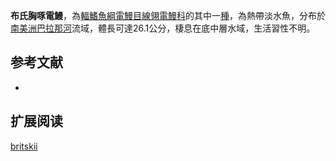 {{Speciesbox
| name = 布氏胸啄電鰻
| image = 
| image_caption = 
| image_width = 250px
| status = NE
| status_system = IUCN3.1
| genus = Sternarchorhynchus
| species = britskii
| authority = [[Campos-da-Paz|Campos-da-Paz]], 2000
| synonyms = 
}}
'''布氏胸啄電鰻'''，為[[輻鰭魚綱|輻鰭魚綱]][[電鰻目|電鰻目]][[線翎電鰻科|線翎電鰻科]]的其中一[[種|種]]，為熱帶淡水魚，分布於[[南美洲|南美洲]][[巴拉那河|巴拉那河]]流域，體長可達26.1公分，棲息在底中層水域，生活習性不明。

==参考文献==
*{{FishBase_species|genus=Sternarchorhynchus|species=britskii |year=2015|month=10}}

== 扩展阅读 ==
{{refbegin}}
{{wikispecies-inline|Sternarchorhynchus britskii |布氏胸啄電鰻}}
{{refend}}
{{Taxonbar|from=Q3498782}}

[[Category:胸啄電鰻屬|britskii]]